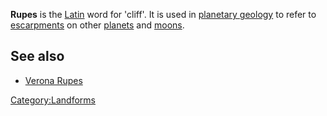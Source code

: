 '''Rupes''' is the [[Latin]] word for 'cliff'. It is used in [[planetary geology]] to refer to [[escarpment|escarpments]] on other [[planet|planets]] and [[natural satellite|moons]].

== See also ==

* [[Verona Rupes]]

{{geol-stub}}

[[Category:Landforms]]